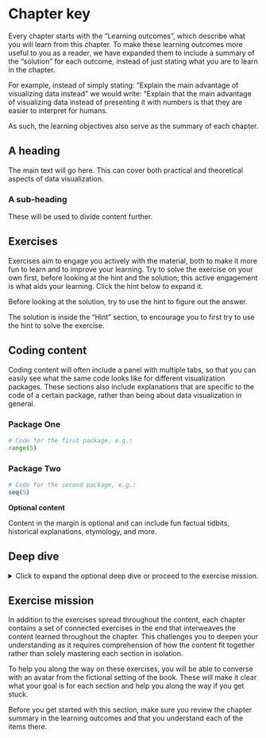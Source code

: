 # Chapter key {.unnumbered}

::: {.callout-note title="Learning outcomes" collapse=false}
Every chapter starts with the "Learning outcomes",
which describe what you will learn from this chapter.
To make these learning outcomes more useful to you as a reader,
we have expanded them to include a summary of the "solution" for each outcome,
instead of just stating what you are to learn in the chapter.

For example,
instead of simply stating:
"Explain the main advantage of visualizing data instead"
we would write:
"Explain that the main advantage of visualizing data instead of presenting it with numbers is that they are easier to interpret for humans.

As such,
the learning objectives also serve as the summary of each chapter.
:::

## A heading

The main text will go here.
This can cover both practical
and theoretical aspects of data visualization.

### A sub-heading

These will be used to divide content further.

## Exercises

::::: {.callout-default .ex-prompt}

Exercises aim to engage you actively with the material,
both to make it more fun to learn
and to improve your learning.
Try to solve the exercise on your own first,
before looking at the hint and the solution;
this active engagement is what aids your learning.
Click the hint below to expand it.

:::: {.callout-default .ex-hint}

Before looking at the solution,
try to use the hint to figure out the answer.

::: {.callout-default .ex-solution}

The solution is inside the "Hint" section,
to encourage you to first try to use the hint to solve the exercise.

:::

::::

:::::

## Coding content

Coding content will often include a panel with multiple tabs,
so that you can easily see what the same code looks like
for different visualization packages.
These sections also include explanations
that are specific to the code of a certain package,
rather than being about data visualization in general.

::: {.panel-tabset}

### Package One

```python
# Code for the first package, e.g.:
range(5)

```

### Package Two

```r
# Code for the second package, e.g.:
seq(5)
```

:::

::: {.column-margin}

**Optional content**

Content in the margin is optional
and can include
fun factual tidbits,
historical explanations,
etymology,
and more.

:::

## Deep dive

<details><summary>Click to expand the optional deep dive or proceed to the exercise mission.</summary>

Every chapter contains a deep dive
with optional content.
This section elaborates on a concept that was learned in the chapter,
and often contains more challenging content.

</details>

## Exercise mission

In addition to the exercises spread throughout the content,
each chapter contains a set of connected exercises in the end
that interweaves the content learned throughout the chapter.
This challenges you to deepen your understanding
as it requires comprehension of how the content fit together
rather than solely mastering each section in isolation.

To help you along the way on these exercises,
you will be able to converse with an avatar from the fictional setting of the book.
These will make it clear what your goal is for each section
and help you along the way if you get stuck.

Before you get started with this section,
make sure you review the chapter summary
in the learning outcomes
and that you understand each of the items there.
